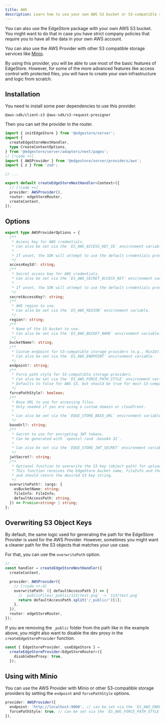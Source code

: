 ```yaml
---
title: AWS
description: Learn how to use your own AWS S3 bucket or S3-compatible services like Minio with EdgeStore using the AWS Provider.
---
```


You can also use the EdgeStore package with your own AWS S3 bucket. You might want to do that in case you have strict company policies that require you to have all the data in your own AWS account.

You can also use the AWS Provider with other S3 compatible storage services like [Minio](https://min.io/).

By using this provider, you will be able to use most of the basic features of EdgeStore. However, for some of the more advanced features like access control with protected files, you will have to create your own infrastructure and logic from scratch.

## Installation

You need to install some peer dependencies to use this provider.

```package-install
@aws-sdk/client-s3 @aws-sdk/s3-request-presigner
```

Then you can set the provider in the router.

```ts
import { initEdgeStore } from '@edgestore/server';
import {
  createEdgeStoreNextHandler,
  type CreateContextOptions,
} from '@edgestore/server/adapters/next/pages';
// [!code ++]
import { AWSProvider } from '@edgestore/server/providers/aws';
import { z } from 'zod';

// ...

export default createEdgeStoreNextHandler<Context>({
  // [!code ++]
  provider: AWSProvider(),
  router: edgeStoreRouter,
  createContext,
});
```

## Options

```ts
export type AWSProviderOptions = {
  /**
   * Access key for AWS credentials.
   * Can also be set via the `ES_AWS_ACCESS_KEY_ID` environment variable.
   *
   * If unset, the SDK will attempt to use the default credentials provider chain.
   */
  accessKeyId?: string;
  /**
   * Secret access key for AWS credentials.
   * Can also be set via the `ES_AWS_SECRET_ACCESS_KEY` environment variable.
   *
   * If unset, the SDK will attempt to use the default credentials provider chain.
   */
  secretAccessKey?: string;
  /**
   * AWS region to use.
   * Can also be set via the `ES_AWS_REGION` environment variable.
   */
  region?: string;
  /**
   * Name of the S3 bucket to use.
   * Can also be set via the `ES_AWS_BUCKET_NAME` environment variable.
   */
  bucketName?: string;
  /**
   * Custom endpoint for S3-compatible storage providers (e.g., MinIO).
   * Can also be set via the `ES_AWS_ENDPOINT` environment variable.
   */
  endpoint?: string;
  /**
   * Force path style for S3-compatible storage providers.
   * Can also be set via the `ES_AWS_FORCE_PATH_STYLE` environment variable.
   * Defaults to false for AWS S3, but should be true for most S3-compatible providers.
   */
  forcePathStyle?: boolean;
  /**
   * Base URL to use for accessing files.
   * Only needed if you are using a custom domain or cloudfront.
   *
   * Can also be set via the `EDGE_STORE_BASE_URL` environment variable.
   */
  baseUrl?: string;
  /**
   * Secret to use for encrypting JWT tokens.
   * Can be generated with `openssl rand -base64 32`.
   *
   * Can also be set via the `EDGE_STORE_JWT_SECRET` environment variable.
   */
  jwtSecret?: string;
  /**
   * Optional function to overwrite the S3 key (object path) for uploads.
   * This function receives the EdgeStore bucket name, fileInfo and the default S3 key
   * and should return the desired S3 key string.
   */
  overwritePath?: (args: {
    esBucketName: string;
    fileInfo: FileInfo;
    defaultAccessPath: string;
  }) => Promise<string> | string;
};
```

## Overwriting S3 Object Keys

By default, the same logic used for generating the path for the EdgeStore Provider is used for the AWS Provider. However, sometimes you might want a cleaner path for the S3 objects that matches your use case.

For that, you can use the `overwritePath` option.

```ts
// ...
const handler = createEdgeStoreNextHandler({
  createContext,

  provider: AWSProvider({
    // [!code ++:4]
    overwritePath: ({ defaultAccessPath }) => {
      // `publicFiles/_public/123/test.png` -> `123/test.png`
      return defaultAccessPath.split('/_public/')[1];
    },
  }),
  router: edgeStoreRouter,
});
```

If you are removing the `_public` folder from the path like in the example above, you might also want to disable the dev proxy in the `createEdgeStoreProvider` function.

```ts
const { EdgeStoreProvider, useEdgeStore } =
  createEdgeStoreProvider<EdgeStoreRouter>({
    disableDevProxy: true,
  });
```

## Using with Minio

You can use the AWS Provider with Minio or other S3-compatible storage providers by setting the `endpoint` and `forcePathStyle` options.

```ts
provider: AWSProvider({
  endpoint: 'http://localhost:9000', // can be set via the `ES_AWS_ENDPOINT` environment variable
  forcePathStyle: true, // can be set via the `ES_AWS_FORCE_PATH_STYLE` environment variable
}),
```
